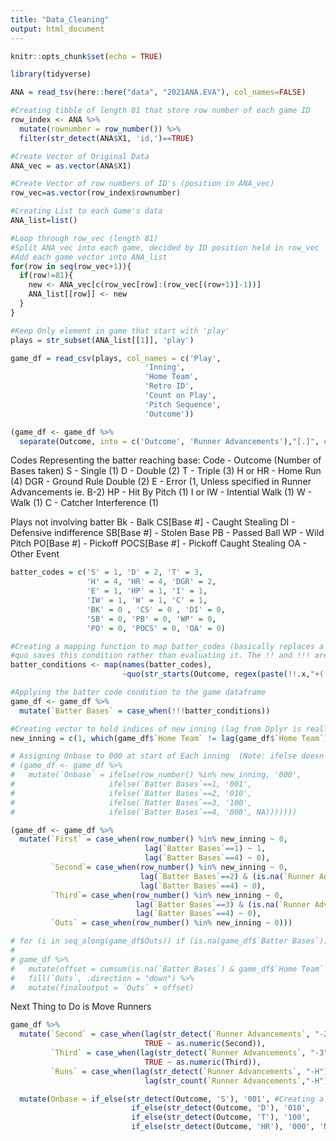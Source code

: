 ```yaml
---
title: "Data_Cleaning"
output: html_document
---
```


```r
knitr::opts_chunk$set(echo = TRUE)
```

```r
library(tidyverse)
```

```r
ANA = read_tsv(here::here("data", "2021ANA.EVA"), col_names=FALSE)
```



```r
#Creating tibble of length 81 that store row number of each game ID
row_index <- ANA %>%
  mutate(rownumber = row_number()) %>%
  filter(str_detect(ANA$X1, 'id,')==TRUE)

#Create Vector of Original Data
ANA_vec = as.vector(ANA$X1)

#Create Vector of row numbers of ID's (position in ANA_vec)
row_vec=as.vector(row_index$rownumber)

#Creating List to each Game's data
ANA_list=list()

#Loop through row_vec (length 81)
#Split ANA_vec into each game, decided by ID position held in row_vec
#Add each game vector into ANA_list
for(row in seq(row_vec+1)){
  if(row!=81){
    new <- ANA_vec[c(row_vec[row]:(row_vec[(row+1)]-1))]
    ANA_list[[row]] <- new
  }
}

```


```r
#Keep Only element in game that start with 'play'
plays = str_subset(ANA_list[[1]], 'play')

game_df = read_csv(plays, col_names = c('Play', 
                              'Inning', 
                              'Home Team', 
                              'Retro ID', 
                              'Count on Play', 
                              'Pitch Sequence',
                              'Outcome'))

(game_df <- game_df %>% 
  separate(Outcome, into = c('Outcome', 'Runner Advancements'),"[.]", extra = "merge")) #Creating Column to hold runner advancement codes
```

Codes Representing the batter reaching base:
Code - Outcome (Number of Bases taken)
S - Single (1)
D - Double (2)
T - Triple (3)
H or HR - Home Run (4)
DGR - Ground Rule Double (2)
E - Error (1, Unless specified in Runner Advancements ie. B-2)
HP - Hit By Pitch (1)
I or IW - Intential Walk (1)
W - Walk (1)
C - Catcher Interference (1)

Plays not involving batter
Bk - Balk 
CS[Base #] - Caught Stealing
DI - Defensive indifference
SB[Base #] - Stolen Base
PB - Passed Ball
WP - Wild Pitch
PO[Base #] - Pickoff
POCS[Base #] - Pickoff Caught Stealing
OA - Other Event
```r

batter_codes = c('S' = 1, 'D' = 2, 'T' = 3, 
                 'H' = 4, 'HR' = 4, 'DGR' = 2,
                 'E' = 1, 'HP' = 1, 'I' = 1, 
                 'IW' = 1, 'W' = 1, 'C' = 1,
                 'BK' = 0 , 'CS' = 0 , 'DI' = 0,
                 'SB' = 0, 'PB' = 0, 'WP' = 0, 
                 'PO' = 0, 'POCS' = 0, 'OA' = 0)

#Creating a mapping function to map batter_codes (basically replaces a for loop)
#quo saves this condition rather than evaluating it. The !! and !!! are how you actually evaulate this code
batter_conditions <- map(names(batter_codes), 
                         ~quo(str_starts(Outcome, regex(paste(!!.x,"+([0-9]|/|$)", sep="")))~batter_codes[!!.x]))

#Applying the batter code condition to the game dataframe
game_df <- game_df %>% 
  mutate(`Batter Bases` = case_when(!!!batter_conditions))
```


```r
#Creating vector to hold indices of new inning (lag from Dplyr is really helpful)
new_inning = c(1, which(game_df$`Home Team` != lag(game_df$`Home Team`))) 

# Assigning Onbase to 000 at start of Each inning  (Note: ifelse doesn't care about type)
# (game_df <- game_df %>% 
#   mutate(`Onbase` = ifelse(row_number() %in% new_inning, '000',
#                     ifelse(`Batter Bases`==1, '001',
#                     ifelse(`Batter Bases`==2, '010',
#                     ifelse(`Batter Bases`==3, '100',
#                     ifelse(`Batter Bases`==4, '000', NA)))))))

(game_df <- game_df %>% 
  mutate(`First` = case_when(row_number() %in% new_inning ~ 0,
                              lag(`Batter Bases`==1) ~ 1,
                              lag(`Batter Bases`==4) ~ 0),
         `Second`= case_when(row_number() %in% new_inning ~ 0,
                             lag(`Batter Bases`==2) & (is.na(`Runner Advancements`)) ~ 1,
                             lag(`Batter Bases`==4) ~ 0),
         `Third`= case_when(row_number() %in% new_inning ~ 0,
                            lag(`Batter Bases`==3) & (is.na(`Runner Advancements`)) ~ 1,
                            lag(`Batter Bases`==4) ~ 0),
         `Outs` = case_when(row_number() %in% new_inning ~ 0)))

# for (i in seq_along(game_df$Outs)) if (is.na(game_df$`Batter Bases`)) game_df$Outs[i] = game_df$Outs[i] + 1
# 
# game_df %>%
#   mutate(offset = cumsum(is.na(`Batter Bases`) & game_df$`Home Team` != lag(game_df$`Home Team`)))%>%
#   fill(`Outs`, .direction = "down") %>%
#   mutate(finaloutput = `Outs` + offset)
```
Next Thing to Do is Move Runners


```r
game_df %>% 
  mutate(`Second` = case_when(lag(str_detect(`Runner Advancements`, "-2")) ~ 1, 
                              TRUE ~ as.numeric(Second)),
         `Third` = case_when(lag(str_detect(`Runner Advancements`, "-3")) ~ 1, 
                              TRUE ~ as.numeric(Third)),
         `Runs` = case_when(lag(str_detect(`Runner Advancements`, "-H")) ~ 
                              lag(str_count(`Runner Advancements`,"-H"))))
```


```r
  mutate(Onbase = if_else(str_detect(Outcome, 'S'), '001', #Creating a column to store the runners on base before the start of the at bat
                           if_else(str_detect(Outcome, 'D'), '010',
                           if_else(str_detect(Outcome, 'T'), '100',
                           if_else(str_detect(Outcome, 'HR'), '000', 'NONE')))))
```



